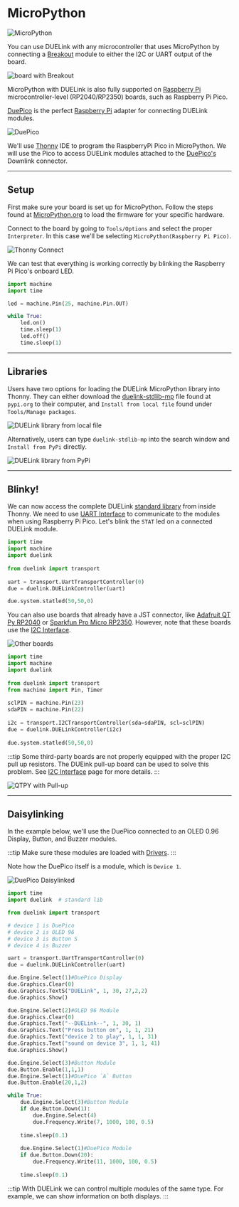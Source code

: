 # MicroPython


![MicroPython](pathname:///img/micropython.png)

You can use DUELink with any microcontroller that uses MicroPython by connecting a [Breakout](../products/adbreakout-a) module to either the I2C or UART output of the board.

![board with Breakout](pathname:///img/micropython-breakout.png)

MicroPython with DUELink is also fully supported on [Raspberry Pi](../hw/raspberry-pi) microcontroller-level (RP2040/RP2350) boards, such as Raspberry Pi Pico.

[DuePico](../products/adduepico-b) is the perfect [Raspberry Pi](../hw/raspberry-pi) adapter for connecting DUELink modules. 

![DuePico](pathname:///img/duepico-rgbled.png)

We'll use [Thonny](https://thonny.org/) IDE to program the RaspberryPi Pico in MicroPython. We will use the Pico to access DUELink modules attached to the [DuePico's](../products/adduepico-b) Downlink connector.

---

## Setup

First make sure your board is set up for MicroPython. Follow the steps found at [MicroPython.org](https://www.raspberrypi.com/documentation/microcontrollers/micropython.html) to load the firmware for your specific hardware.

Connect to the board by going to `Tools/Options` and select the proper `Interpreter`. In this case we'll be selecting `MicroPython(Raspberry Pi Pico)`.

![Thonny Connect](pathname:///img/thonny-connect.png)

 We can test that everything is working correctly by blinking the Raspberry Pi Pico's onboard LED.

```python
import machine
import time

led = machine.Pin(25, machine.Pin.OUT)

while True:
    led.on()  
    time.sleep(1) 
    led.off() 
    time.sleep(1)  
```

---

## Libraries

Users have two options for loading the DUELink MicroPython library into Thonny. They can either download the [duelink-stdlib-mp](https://pypi.org/project/duelink-stdlib-mp/#files) file found at `pypi.org` to their computer, and `Install from local file` found under `Tools/Manage packages`. 

![DUELink library from local file](pathname:///img/download-mp-library.png)

Alternatively, users can type `duelink-stdlib-mp` into the search window and `Install from PyPi` directly. 

![DUELink library from PyPi](pathname:///img/install-mp-library.png)

---

## Blinky!

We can now access the complete DUELink [standard library](../engine/stdlib) from inside Thonny. We need to use [UART Interface](../interface/uart) to communicate to the modules when using Raspberry Pi Pico. Let's blink the `STAT` led on a connected DUELink module. 

```py
import time
import machine
import duelink
 
from duelink import transport
 
uart = transport.UartTransportController(0)
due = duelink.DUELinkController(uart)

due.system.statled(50,50,0)
```

You can also use boards that already have a JST connector, like [Adafruit QT Py RP2040](https://www.adafruit.com/product/4900) or [Sparkfun Pro Micro RP2350](https://www.sparkfun.com/sparkfun-pro-micro-rp2350.html). However, note that these boards use the [I2C Interface](../interface/i2c).

![Other boards](pathname:///img/rp2040-rp2350.png)

```python
import time
import machine
import duelink
 
from duelink import transport
from machine import Pin, Timer
 
sclPIN = machine.Pin(23)
sdaPIN = machine.Pin(22)
 
i2c = transport.I2CTransportController(sda=sdaPIN, scl=sclPIN)
due = duelink.DUELinkController(i2c)
 
due.system.statled(50,50,0)
```

:::tip
Some third-party boards are not properly equipped with the proper I2C pull up resistors. The DUEink pull-up board can be used to solve this problem. See [I2C Interface](../interface/i2c) page for more details. 
:::

![QTPY with Pull-up](pathname:///img/qtpy-pullup-button.png)

---

## Daisylinking

In the example below, we'll use the DuePico connected to an OLED 0.96 Display, Button, and Buzzer modules. 

:::tip
Make sure these modules are loaded with [Drivers](../engine/drivers).
:::

Note how the DuePico itself is a module, which is `Device 1`.

![DuePico Daisylinked](pathname:///img/duepico-daisylinked.png)


```python
import time
import duelink  # standard lib

from duelink import transport

# device 1 is DuePico
# device 2 is OLED 96
# device 3 is Button S
# device 4 is Buzzer

uart = transport.UartTransportController(0)
due = duelink.DUELinkController(uart)

due.Engine.Select(1)#DuePico Display
due.Graphics.Clear(0)
due.Graphics.TextS("DUELink", 1, 30, 27,2,2)
due.Graphics.Show()

due.Engine.Select(2)#OLED 96 Module
due.Graphics.Clear(0)
due.Graphics.Text("--DUELink--", 1, 30, 1)
due.Graphics.Text("Press button on", 1, 1, 21)
due.Graphics.Text("device 2 to play", 1, 1, 31)
due.Graphics.Text("sound on device 3", 1, 1, 41)
due.Graphics.Show()

due.Engine.Select(3)#Button Module
due.Button.Enable(1,1,1)
due.Engine.Select(1)#DuePico `A` Button
due.Button.Enable(20,1,2)

while True:
    due.Engine.Select(3)#Button Module    
    if due.Button.Down(1):
        due.Engine.Select(4)
        due.Frequency.Write(7, 1000, 100, 0.5)
 
    time.sleep(0.1)
    
    due.Engine.Select(1)#DuePico Module 
    if due.Button.Down(20):
        due.Frequency.Write(11, 1000, 100, 0.5)
 
    time.sleep(0.1)
```

:::tip
With DUELink we can control multiple modules of the same type. For example, we can show information on both displays.
:::
